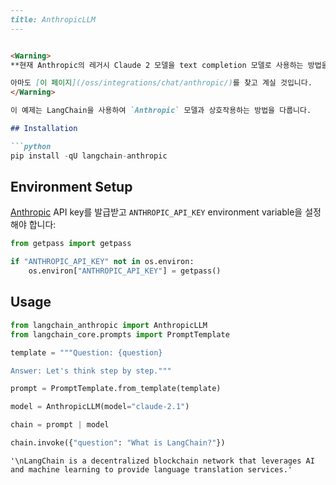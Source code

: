 ```markdown
---
title: AnthropicLLM
---


<Warning>
**현재 Anthropic의 레거시 Claude 2 모델을 text completion 모델로 사용하는 방법을 설명하는 페이지를 보고 계십니다. 최신이자 가장 인기 있는 Anthropic 모델은 [chat completion 모델](/oss/langchain/models)이며, text completion 모델은 더 이상 사용되지 않습니다.**

아마도 [이 페이지](/oss/integrations/chat/anthropic/)를 찾고 계실 것입니다.
</Warning>

이 예제는 LangChain을 사용하여 `Anthropic` 모델과 상호작용하는 방법을 다룹니다.

## Installation

```python
pip install -qU langchain-anthropic
```

## Environment Setup

[Anthropic](https://console.anthropic.com/settings/keys) API key를 발급받고 `ANTHROPIC_API_KEY` environment variable을 설정해야 합니다:

```python
from getpass import getpass

if "ANTHROPIC_API_KEY" not in os.environ:
    os.environ["ANTHROPIC_API_KEY"] = getpass()
```

## Usage

```python
from langchain_anthropic import AnthropicLLM
from langchain_core.prompts import PromptTemplate

template = """Question: {question}

Answer: Let's think step by step."""

prompt = PromptTemplate.from_template(template)

model = AnthropicLLM(model="claude-2.1")

chain = prompt | model

chain.invoke({"question": "What is LangChain?"})
```

```output
'\nLangChain is a decentralized blockchain network that leverages AI and machine learning to provide language translation services.'
```
```
